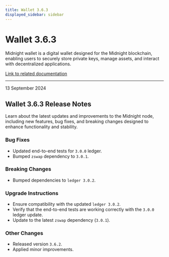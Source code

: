 ```yaml
---
title: Wallet 3.6.3
displayed_sidebar: sidebar
---
```


# Wallet 3.6.3

Midnight wallet is a digital wallet designed for the Midnight blockchain, enabling users to securely store private keys, manage assets, and interact with decentralized applications.

[Link to related documentation](../../learn/introduction/wallets)

---

<div 
  style={{
    marginTop: '0',
    fontSize: '1rem',
    fontWeight: 'normal',
    marginBottom: '0.5rem'
  }}
>
  13 September 2024
</div>

## Wallet 3.6.3 Release Notes

Learn about the latest updates and improvements to the Midnight node, including new features, bug fixes, and breaking changes designed to enhance functionality and stability.


### Bug Fixes

- Updated end-to-end tests for `3.0.0` ledger.  
- Bumped `zswap` dependency to `3.0.1`.  

### Breaking Changes

- Bumped dependencies to `ledger 3.0.2`.  


### Upgrade Instructions

- Ensure compatibility with the updated `ledger 3.0.2`.  
- Verify that the end-to-end tests are working correctly with the `3.0.0` ledger update.  
- Update to the latest `zswap` dependency (`3.0.1`).  

### Other Changes

- Released version `3.6.2`.  
- Applied minor improvements.  
